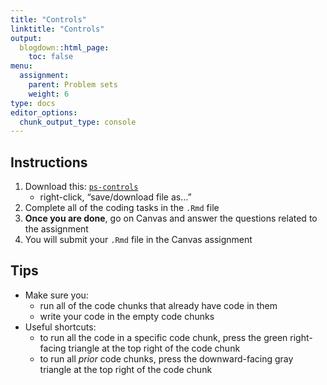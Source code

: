 ```yaml
---
title: "Controls"
linktitle: "Controls"
output:
  blogdown::html_page:
    toc: false
menu:
  assignment:
    parent: Problem sets
    weight: 6
type: docs
editor_options: 
  chunk_output_type: console
---
```


## Instructions


1. Download this: <i class="far fa-file-archive"></i> [`ps-controls`](/files/ps-controls.Rmd)
    - right-click, "save/download file as..."
2. Complete all of the coding tasks in the `.Rmd` file
3. **Once you are done**, go on Canvas and answer the questions related to the assignment
4. You will submit your `.Rmd` file in the Canvas assignment

## Tips

- Make sure you: 
    - run all of the code chunks that already have code in them
    - write your code in the empty code chunks
- Useful shortcuts: 
    - to run all the code in a specific code chunk, press the green right-facing triangle at the top right of the code chunk
    - to run all *prior* code chunks, press the downward-facing gray triangle at the top right of the code chunk
